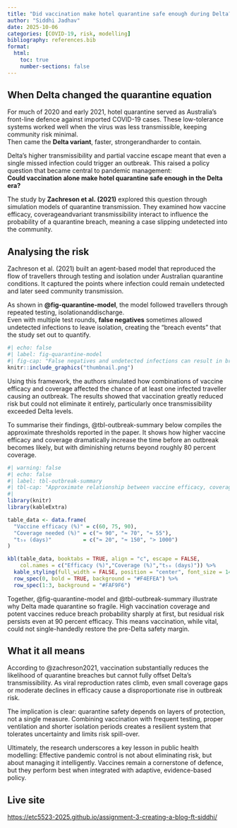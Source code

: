 ```yaml
---
title: "Did vaccination make hotel quarantine safe enough during Delta?"
author: "Siddhi Jadhav"
date: 2025-10-06
categories: [COVID-19, risk, modelling]
bibliography: references.bib
format:
  html:
    toc: true
    number-sections: false
---
```


## When Delta changed the quarantine equation

For much of 2020 and early 2021, hotel quarantine served as Australia’s front-line defence against imported COVID-19 cases. These low-tolerance systems worked well when the virus was less transmissible, keeping community risk minimal.  
Then came the **Delta variant**, faster, strongerandharder to contain.  

Delta’s higher transmissibility and partial vaccine escape meant that even a single missed infection could trigger an outbreak. This raised a policy question that became central to pandemic management:  
**Could vaccination alone make hotel quarantine safe enough in the Delta era?**

The study by **Zachreson et al. (2021)** explored this question through simulation models of quarantine transmission. They examined how vaccine efficacy, coverageandvariant transmissibility interact to influence the probability of a quarantine breach, meaning a case slipping undetected into the community.




## Analysing the risk

Zachreson et al. (2021) built an agent-based model that reproduced the flow of travellers through testing and isolation under Australian quarantine conditions. It captured the points where infection could remain undetected and later seed community transmission.  

As shown in **@fig-quarantine-model**, the model followed travellers through repeated testing, isolationanddischarge.  
Even with multiple test rounds, **false negatives** sometimes allowed undetected infections to leave isolation, creating the "breach events" that the study set out to quantify.



```r
#| echo: false
#| label: fig-quarantine-model
#| fig-cap: "False negatives and undetected infections can result in breach events where infected individuals enter the community."
knitr::include_graphics("thumbnail.png")
```

Using this framework, the authors simulated how combinations of vaccine efficacy and coverage affected the chance of at least one infected traveller causing an outbreak.
The results showed that vaccination greatly reduced risk but could not eliminate it entirely, particularly once transmissibility exceeded Delta levels.

To summarise their findings, @tbl-outbreak-summary below compiles the approximate thresholds reported in the paper.
It shows how higher vaccine efficacy and coverage dramatically increase the time before an outbreak becomes likely, but with diminishing returns beyond roughly 80 percent coverage.

```r
#| warning: false
#| echo: false
#| label: tbl-outbreak-summary
#| tbl-cap: "Approximate relationship between vaccine efficacy, coverageandtime to 50 % outbreak probability."
#| 
library(knitr)
library(kableExtra)

table_data <- data.frame(
  "Vaccine efficacy (%)" = c(60, 75, 90),
  "Coverage needed (%)" = c("≈ 90", "≈ 70", "≈ 55"),
  "t₅₀ (days)"          = c("≈ 20", "≈ 150", "> 1000")
)

kbl(table_data, booktabs = TRUE, align = "c", escape = FALSE,
    col.names = c("Efficacy (%)","Coverage (%)","t₅₀ (days)")) %>%
  kable_styling(full_width = FALSE, position = "center", font_size = 14) %>%
  row_spec(0, bold = TRUE, background = "#F4EFEA") %>%
  row_spec(1:3, background = "#FAF9F6")

```

Together, @fig-quarantine-model and @tbl-outbreak-summary illustrate why Delta made quarantine so fragile.
High vaccination coverage and potent vaccines reduce breach probability sharply at first, but residual risk persists even at 90 percent efficacy.
This means vaccination, while vital, could not single-handedly restore the pre-Delta safety margin.


## What it all means


According to @zachreson2021, vaccination substantially reduces the likelihood of quarantine breaches but cannot fully offset Delta’s transmissibility.
As viral reproduction rates climb, even small coverage gaps or moderate declines in efficacy cause a disproportionate rise in outbreak risk.

The implication is clear: quarantine safety depends on layers of protection, not a single measure.
Combining vaccination with frequent testing, proper ventilation and shorter isolation periods creates a resilient system that tolerates uncertainty and limits risk spill-over. 

Ultimately, the research underscores a key lesson in public health modelling:
Effective pandemic control is not about eliminating risk, but about managing it intelligently.
Vaccines remain a cornerstone of defence, but they perform best when integrated with adaptive, evidence-based policy.

::: callout-note
## Live site
[https://etc5523-2025.github.io/assignment-3-creating-a-blog-ft-siddhi/](https://etc5523-2025.github.io/assignment-3-creating-a-blog-ft-siddhi/)
:::

